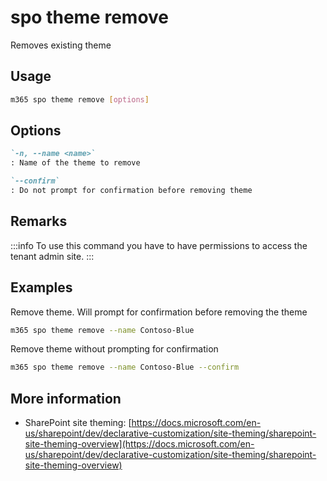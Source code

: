 
# spo theme remove

Removes existing theme

## Usage

```sh
m365 spo theme remove [options]
```

## Options

```md defintion-list
`-n, --name <name>`
: Name of the theme to remove

`--confirm`
: Do not prompt for confirmation before removing theme
```

<Global />

## Remarks

:::info
To use this command you have to have permissions to access the tenant admin site.
:::

## Examples

Remove theme. Will prompt for confirmation before removing the theme

```sh
m365 spo theme remove --name Contoso-Blue
```

Remove theme without prompting for confirmation

```sh
m365 spo theme remove --name Contoso-Blue --confirm
```

## More information

- SharePoint site theming: [https://docs.microsoft.com/en-us/sharepoint/dev/declarative-customization/site-theming/sharepoint-site-theming-overview](https://docs.microsoft.com/en-us/sharepoint/dev/declarative-customization/site-theming/sharepoint-site-theming-overview)
